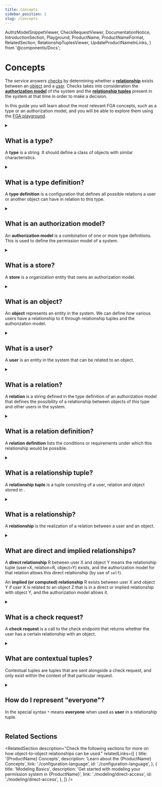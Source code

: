```yaml
---
title: Concepts
sidebar_position: 2
slug: /concepts
---
```


  AuthzModelSnippetViewer,
  CheckRequestViewer,
  DocumentationNotice,
  IntroductionSection,
  Playground,
  ProductName,
  ProductNameFormat,
  RelatedSection,
  RelationshipTuplesViewer,
  UpdateProductNameInLinks,
} from '@components/Docs';

# Concepts

<DocumentationNotice />

The <ProductName format={ProductNameFormat.ProductLink}/> service answers <IntroductionSection linkName="authorization" section="what-is-authorization"/> [checks](#what-is-a-check-request) by determining whether a **[relationship](#what-is-a-relation)** exists between an [object](#what-is-an-object) and a [user](#what-is-a-user). Checks takes into consideration the **[authorization model](#what-is-an-authorization-model)** of the system and the **[relationship tuples](#what-is-a-relationship-tuple)** present in the system at that time in order to make a decision.

In this guide you will learn about the most relevant FGA concepts, such as a type or an authorization model, and you will be able to explore them using the [FGA playground](https://play.fga.dev/).

<Playground />

<details>
<summary>

## What is a type?

A **type** is a string. It should define a class of objects with similar characteristics.

</summary>

Examples of types:

- `workspace`
- `repository`
- `organization`
- `document`

</details>

<details>
<summary>

## What is a type definition?

A **type definition** is a configuration that defines all possible relations a user or another object can have in relation to this type.

</summary>

Code snippet below is an example of a type definition:

<AuthzModelSnippetViewer
  configuration={{
    type: 'document',
    relations: {
      viewer: {
        this: {},
      },
      commenter: {
        this: {},
      },
      editor: {
        this: {},
      },
      owner: {
        this: {},
      },
    },
  }}
/>

</details>

<details>
<summary>

## What is an authorization model?

An **authorization model** is a combination of one or more type definitions. This is used to define the permission model of a system.

</summary>

Code snippet below is an example of an authorization model:

<AuthzModelSnippetViewer
  configuration={{
    type_definitions: [
      {
        type: 'document',
        relations: {
          viewer: {
            this: {},
          },
          commenter: {
            this: {},
          },
          editor: {
            this: {},
          },
          owner: {
            this: {},
          },
        },
      },
      {
        type: 'domain',
        relations: {
          member: {
            this: {},
          },
        },
      },
    ],
  }}
/>

_Authorization model_, together with [relationship tuples](#what-is-a-relationship-tuple), allow determination of whether a [relationship](#what-is-a-relationship) exists between a [user](#what-is-a-user) and an [object](#what-is-an-object).

The <ProductName format={ProductNameFormat.LongForm}/> service has two different syntaxes to define the authorization model:

- A JSON syntax accepted by the <ProductName format={ProductNameFormat.ShortForm}/> API that follows closely the original syntax discussed in the [Zanzibar Paper](https://research.google/pubs/pub48190/). See [Equivalent Zanzibar Concepts](./configuration-language.mdx#equivalent-zanzibar-concepts).
- A DSL that we believe is easier to use and is used in the Auth0 FGA Playground to help with modeling. This is translated to the API-supported syntax before being sent to the API.

Learn more about the <UpdateProductNameInLinks link="./configuration-language" name="{ProductName} Configuration Language" />.

</details>

<details>
<summary>

## What is a store?

A **store** is a <ProductName format={ProductNameFormat.LongForm}/> organization entity that owns an authorization model.

</summary>

A store contains all your data, including the [authorization model](#what-is-an-authorization-model) and [relationship tuples](#what-is-a-relationship-tuple).

</details>

<details>
<summary>

## What is an object?

An **object** represents an entity in the system. We can define how various users have a relationship to it through relationship tuples and the authorization model.

</summary>

An object is a combination of a [type](#what-is-a-type) and an identifier.

For example:

- `workspace:fb83c013-3060-41f4-9590-d3233a67938f`
- `repository:auth0/express-jwt`
- `organization:org_ajUc9kJ`
- `document:new-roadmap`

[User](#what-is-a-user), [relation](#what-is-a-relation) and _object_ are the building blocks for [relationship tuples](#what-is-a-relationship-tuple).

For more information, please see [Modeling Basics](./modeling/direct-access.mdx).

</details>

<details>
<summary>

## What is a user?

A **user** is an entity in the system that can be related to an object.

</summary>

A **user** is

- any identifier: e.g. `anne` or `4179af14-f0c0-4930-88fd-5570c7bf6f59`
- any object: e.g. `workspace:fb83c013-3060-41f4-9590-d3233a67938f`, `repository:auth0/express-jwt` or `organization:org_ajUc9kJ`
- a group or a set of users (also called a **userset**): e.g. `organization:org_ajUc9kJ#members`, which represents the set of users related to the object `organization:org_ajUc9kJ` as `member`
- everyone, using the special syntax: `*`

_User_, [relation](#what-is-a-relation) and [object](#what-is-an-object) are the building blocks for [relationship tuples](#what-is-a-relationship-tuple).

For more information, please see [Modeling Basics](./modeling/direct-access.mdx).

</details>

<details>
<summary>

## What is a relation?

A **relation** is a string defined in the type definition of an authorization model that defines the possibility of a relationship between objects of this type and other users in the system.

</summary>

Examples of relation:

- User can be a `reader` of a document
- Team can `administer` a repo
- User can be a `member` of a team

</details>

<details>
<summary>

## What is a relation definition?

A **relation definition** lists the conditions or requirements under which this relationship would be possible.

</summary>

For example:

- `editor` describing a possible relationship between a user and an object in the `document` type allows the following:
  - **user identifier to object relationship**: the user id `anne` is related to the object `document:roadmap` as `editor`
  - **object to object relationship**: the object `application:ifft` is related to the object `document:roadmap` as `editor`
  - **userset to object relationship**: the userset `organization:auth0.com#member` is related to `document:roadmap` as `editor`
    - indicating that the set of users who are related to the object `organization:auth0.com` as `member` are related to the object `document:roadmap` as `editor`s
    - this allows for potential solutions to use-cases like sharing a document internally with all members of a company or a team
  - **everyone to object relationship**: everyone (`*`) is related to `document:roadmap` as `editor`
    - this is how one could model publicly editable documents

These would be defined in the [authorization model](#what-is-an-authorization-model) as such:

<AuthzModelSnippetViewer
  configuration={{
    type_definitions: [
      {
        type: 'document',
        relations: {
          viewer: {
            this: {},
          },
          commenter: {
            this: {},
          },
          editor: {
            this: {},
          },
          owner: {
            this: {},
          },
        },
      },
    ],
  }}
/>

:::info

In the configuration of the document type, we have four relations: `viewer`, `commenter`, `editor` and `owner`.

:::

[User](#what-is-a-user), _relation_ and [object](#what-is-an-object) are the building blocks for [relationship tuples](#what-is-a-relationship-tuple).

For more information, please see [Modeling Basics](./modeling/direct-access.mdx).

</details>

<details>
<summary>

## What is a relationship tuple?

A **relationship tuple** is a tuple consisting of a user, relation and object stored in <ProductName format={ProductNameFormat.ShortForm}/> .

</summary>

A **relationship tuple** consists of a:

- **[user](#what-is-a-user)**, e.g. `anne`, `3f7768e0-4fa7-4e93-8417-4da68ce1846c`, `workspace:auth0` or `folder:planning#editor`
- **[relation](#what-is-a-relation)**, e.g. `editor`, `member` or `parent_workspace`
- **[object](#what-is-an-object)**, e.g `repo:auth0/express_jwt`, `domain:auth0.com` or `channel:marketing`

An [authorization model](#what-is-an-authorization-model), together with _relationship tuples_, allow the determination of whether a [relationship](#what-is-a-relationship) exists between a [user](#what-is-a-user) and an [object](#what-is-an-object).

Throughout the documentation, you will encounter relationship tuples represented as:

<RelationshipTuplesViewer
  relationshipTuples={[
    {
      user: 'anne',
      relation: 'editor',
      object: 'document:new-roadmap',
    },
  ]}
/>

For more information, please see [Modeling Basics](./modeling/direct-access.mdx).

</details>

<details>
<summary>

## What is a relationship?

A **relationship** is the realization of a relation between a user and an object.

</summary>

An [authorization model](#what-is-an-authorization-model), together with [relationship tuples](#what-is-a-relationship-tuple), allow the determination of whether a _relationship_ exists between a user and an object. Relationships may be classified as [_direct_](#what-are-direct-and-implied-relationships) or [_implied_](#what-are-direct-and-implied-relationships).

</details>

<details>
<summary>

## What are direct and implied relationships?

A **direct relationship** R between user X and object Y means the relationship tuple (user=X, relation=R, object=Y) exists, and the <ProductName format={ProductNameFormat.ShortForm}/> authorization model for that relation allows this direct relationship (by use of `self`).

An **implied (or computed) relationship** R exists between user X and object Y if user X is related to an object Z that is in a direct or implied relationship with object Y, and the <ProductName format={ProductNameFormat.ShortForm}/> authorization model allows it.

</summary>

- `anne` has a **direct relationship** with `document:new-roadmap` as `viewer` if the [type definition](#what-is-a-type-definition) allows it (allows [`self`](./configuration-language.mdx#the-direct-relationship-keyword)), and one of the following [relationship tuples](#what-is-a-relationship-tuple) exist:

  - <RelationshipTuplesViewer
      relationshipTuples={[
        {
          _description: 'Anne is directly related to the document',
          user: 'anne',
          relation: 'viewer',
          object: 'document:new-roadmap',
        },
      ]}
    />

  - <RelationshipTuplesViewer
      relationshipTuples={[
        {
          _description: 'Everyone (`*`) is directly related to the document',
          user: '*',
          relation: 'viewer',
          object: 'document:new-roadmap',
        },
      ]}
    />

  - <RelationshipTuplesViewer
      relationshipTuples={[
        {
          _description: 'The userset is directly related to this document',
          user: 'team:product#member',
          relation: 'viewer',
          object: 'document:new-roadmap',
        },
        {
          _description: 'AND Anne is a member of a userset (e.g. team:product#member)',
          user: 'anne',
          relation: 'member',
          object: 'team:product#member',
        },
      ]}
    />

- `anne` has an **implied relationship** with `document:new-roadmap` as `viewer` if the type definition allows it, and the presence of relationship tuples satisfying the relationship exist.

  For example, assuming the following type definition:

  <AuthzModelSnippetViewer
    configuration={{
      type_definitions: [
        {
          type: 'document',
          relations: {
            viewer: {
              union: {
                child: [
                  {
                    // a user can be assigned a direct `viewer` relation, i.e., not implied through another relation
                    this: {},
                  },
                  {
                    // a user who is related as an editor is also implicitly related as a viewer
                    computedUserset: {
                      relation: 'editor',
                    },
                  },
                ],
              },
            },
            editor: {
              this: {},
            },
          },
        },
      ],
    }}
  />

  And assuming the following relationship tuple exists in the system:

  <RelationshipTuplesViewer
    relationshipTuples={[
      {
        user: 'anne',
        relation: 'editor',
        object: 'document:new-roadmap',
      },
    ]}
  />

  In this case, the [relationship](#what-is-a-relationship) between `anne` and `document:new-roadmap` as a `viewer` is implied from the direct `editor` relationship `anne` has with that same document. Thus, the following request to [check](#what-is-a-check-request) whether a viewer relationship exists between `anne` and `document:new-roadmap` will return `true`.

  <CheckRequestViewer user={'anne'} relation={'viewer'} object={'document:new-roadmap'} allowed={true} />

</details>

<details>
<summary>

## What is a check request?

A **check request** is a call to the <ProductName format={ProductNameFormat.LongForm}/> check endpoint that returns whether the user has a certain relationship with an object.

</summary>

This can be done using the `check` methods in the <ProductName format={ProductNameFormat.ShortForm}/> SDKs ([JavaScript SDK](https://www.npmjs.com/package/@openfga/sdk)/[Go SDK](https://github.com/openfga/go-sdk)/[.NET SDK](https://www.nuget.org/packages/OpenFGA.Sdk)), by manually calling the [check endpoint](/api/service#/Relationship%20Queries/Check) using curl, or in your code.

The check endpoint responds with `{ "allowed": true }` if a relationship exists, and with `{ "allowed": false }` if the relationship does not.

For example, the following will check whether `anne` has a `viewer` relation to `document:new-roadmap`:

<CheckRequestViewer user={'anne'} relation={'viewer'} object={'document:new-roadmap'} allowed={true} />

For more information, please see [Comparison between check, read and expand](./interacting/check-read-expand.mdx) and [Check API Request Documentation](/api/service#/Relationship%20Queries/Check).

</details>

<details>
<summary>

## What are contextual tuples?

Contextual tuples are tuples that are sent alongside a check request, and only exist within the context of that particular request.

</summary>

Similar to [relationship tuples](#what-is-a-relationship-tuple), contextual tuples are composed of a user, relation and object.

Unlike relationship tuples, they are not written to the system state. However, if contextual tuples are sent alongside a check request, in the context of this particular check request, they are treated as have been written to the system state.

<!-- markdown-link-check-disable -->

For more information, please see [Contextual and Time-Based Authorization](./modeling/contextual-time-based-authorization.mdx), [Authorization Through Organization Context](./modeling/organization-context-authorization.mdx) and [Check API Request Documentation](/api/service#/Relationship%20Queries/Check).

<!-- markdown-link-check-enable -->

</details>

<details>
<summary>

## How do I represent "everyone"?

In <ProductName format={ProductNameFormat.LongForm}/> the special syntax `*` means **everyone** when used as **user** in a relationship tuple.

</summary>

For example, in a case where you would like to indicate a certain document `document:new-roadmap` is publicly writable (i.e. has everyone as an editor), you can add the following [relationship tuple](#what-is-a-relationship-tuple):

<RelationshipTuplesViewer
  relationshipTuples={[
    {
      user: '*',
      relation: 'editor',
      object: 'document:new-roadmap',
    },
  ]}
/>

Note that `*` has no special meaning when used in other contexts. For example, `workspace:*` as an [object](#what-is-an-object) means a single object with the type `workspace` and identifier the string `*`.
For more information, please see [Modeling Public Access](./modeling/public-access.mdx) and [Advanced Modeling: Modeling Google Drive](./modeling/advanced/gdrive.mdx).

</details>

## Related Sections

<RelatedSection
  description="Check the following sections for more on how object-to-object relationships can be used."
  relatedLinks={[
    {
      title: '{ProductName} Concepts',
      description: 'Learn about the {ProductName} Concepts',
      link: './configuration-language',
      id: './configuration-language',
    },
    {
      title: 'Modeling Basics',
      description: 'Get started with modeling your permission system in {ProductName}',
      link: './modeling/direct-access',
      id: './modeling/direct-access',
    },
  ]}
/>
